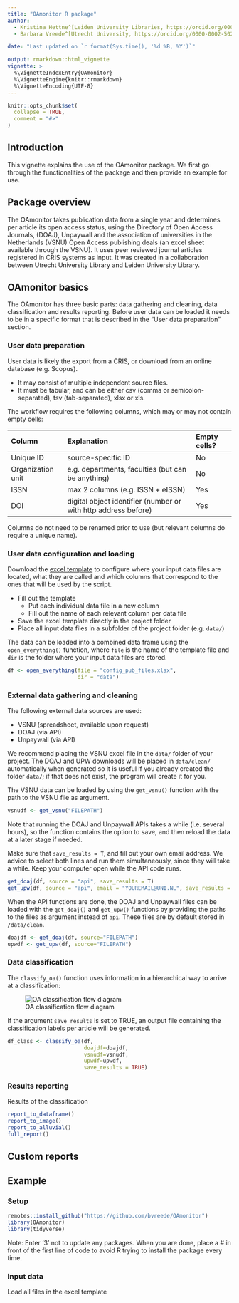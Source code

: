 ```yaml
---
title: "OAmonitor R package"
author:
  - Kristina Hettne^[Leiden University Libraries, https://orcid.org/0000-0002-4182-7560]
  - Barbara Vreede^[Utrecht University, https://orcid.org/0000-0002-5023-4601]

date: "Last updated on `r format(Sys.time(), '%d %B, %Y')`"

output: rmarkdown::html_vignette
vignette: >
  %\VignetteIndexEntry{OAmonitor}
  %\VignetteEngine{knitr::rmarkdown}
  %\VignetteEncoding{UTF-8}
---
```


```r
knitr::opts_chunk$set(
  collapse = TRUE,
  comment = "#>"
)
```

## Introduction
This vignette explains the use of the OAmonitor package. We first go through the functionalities of the package and then provide an example for use.

## Package overview
The OAmonitor takes publication data from a single year and determines per article its open access status, using the Directory of Open Access Journals, (DOAJ), Unpaywall and the association of universities in the Netherlands (VSNU) Open Access publishing deals (an excel sheet available through the VSNU). It uses peer reviewed journal articles registered in CRIS systems as input. It was created in a collaboration between Utrecht University Library and Leiden University Library.

## OAmonitor basics
The OAmonitor has three basic parts: data gathering and cleaning, data classification and results reporting. Before user data can be loaded it needs to be in a specific format that is described in the "User data preparation" section.

### User data preparation
User data is likely the export from a CRIS, or download from an online database (e.g. Scopus).

* It may consist of multiple independent source files.
* It must be tabular, and can be either csv (comma or semicolon-separated), tsv (tab-separated), xlsx or xls.

The workflow requires the following columns, which may or may not contain empty cells:

| Column | Explanation | Empty cells? |
|:-------|:------------|:-------------|
|Unique ID|source-specific ID|No|
|Organization unit|e.g. departments, faculties (but can be anything)|No
|ISSN|max 2 columns (e.g. ISSN + eISSN)|Yes
|DOI|digital object identifier (number or with http address before)|Yes

Columns do not need to be renamed prior to use (but relevant columns do require a unique name).

### User data configuration and loading
Download the [excel template](https://github.com/bvreede/OAmonitoring/blob/master/config/config_pub_files.xlsx) to configure where your input data files are located, what they are called and which columns that correspond to the ones that will be used by the script.

* Fill out the template
  * Put each individual data file in a new column
  * Fill out the name of each relevant column per data file
* Save the excel template directly in the project folder
* Place all input data files in a subfolder of the project folder (e.g. `data/`)

The data can be loaded into a combined data frame using the `open_everything()` function, where `file` is the name of the template file and `dir` is the folder where your input data files are stored.

```r
df <- open_everything(file = "config_pub_files.xlsx",
                      dir = "data")
```

### External data gathering and cleaning
The following external data sources are used:

* VSNU (spreadsheet, available upon request)
* DOAJ (via API)
* Unpaywall (via API)

We recommend placing the VSNU excel file in the `data/` folder of your project. The DOAJ and UPW downloads will be placed in `data/clean/` automatically when generated so it is useful if you already created the folder `data/`; if that does not exist, the program will create it for you.

The VSNU data can be loaded by using the `get_vsnu()` function with the path to the VSNU file as argument. 

```r
vsnudf <- get_vsnu("FILEPATH")
```

Note that running the DOAJ and Unpaywall APIs takes a while (i.e. several hours), so the function contains the option to save, and then reload the data at a later stage if needed.

Make sure that `save_results = T`, and fill out your own email address. We advice to select both lines and run them simultaneously, since they will take a while. Keep your computer open while the API code runs. 

```r
get_doaj(df, source = "api", save_results = T)
get_upw(df, source = "api", email = "YOUREMAIL@UNI.NL", save_results = T)
```

When the API functions are done, the DOAJ and Unpaywall files can be loaded with the `get_doaj()` and `get_upw()` functions by providing the paths to the files as argument instead of `api`. These files are by default stored in `/data/clean`.

```r
doajdf <- get_doaj(df, source="FILEPATH")
upwdf <- get_upw(df, source="FILEPATH")
```

### Data classification
The `classify_oa()` function uses information in a hierarchical way to arrive at a classification:

![OA classification flow diagram](/Users/hettnekm1/Pictures/classify_oa.png)

If the argument `save_results` is set to TRUE, an output file containing the classification labels per article will be generated.

```r
df_class <- classify_oa(df,
                        doajdf=doajdf,
                        vsnudf=vsnudf,
                        upwdf=upwdf,
                        save_results = TRUE)
```
### Results reporting
Results of the classification  

```r
report_to_dataframe()
report_to_image()
report_to_alluvial()
full_report()
```
## Custom reports 

## Example

### Setup
```r
remotes::install_github("https://github.com/bvreede/OAmonitor")
library(OAmonitor)
library(tidyverse)
```
Note: Enter '3' not to update any packages. When you are done, place a # in front of the first line of code to avoid R trying to install the package every time.

### Input data

Load all files in the excel template
```r


```


